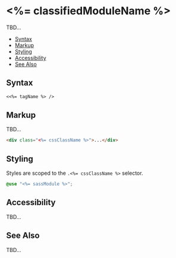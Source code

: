 
# <%= classifiedModuleName %>

TBD...

- [Syntax](#syntax)
- [Markup](#markup)
- [Styling](#styling)
- [Accessibility](#accessibility)
- [See Also](#see-also)

## Syntax

```hbs
<<%= tagName %> />
```
<Props of="<%= jsClass %>" />


## Markup
TBD...

```html
<div class="<%= cssClassName %>">...</div>
```


## Styling
Styles are scoped to the `.<%= cssClassName %>` selector.

```scss
@use "<%= sassModule %>";
```

## Accessibility
TBD...


## See Also
TBD...
